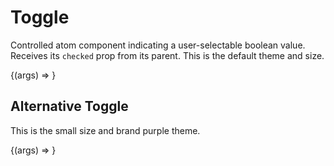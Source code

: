 
<Meta title="Atoms/Toggle" component={Toggle} />

# Toggle

<StoryStatus status="stable" />

Controlled atom component indicating a user-selectable boolean value.
Receives its `checked` prop from its parent. This is the default theme and size.

<Canvas>
  <Story name="Toggle">{(args) => <Toggle {...args} />}</Story>
</Canvas>

<Props story="Toggle" />

## Alternative Toggle

This is the small size and brand purple theme.

<Canvas>
  <Story
    name="Alternative Toggle"
    args={{
      checked: true,
      label: 'Toggle',
      theme: 'purple',
      size: 'small',
    }}
  >
    {(args) => <Toggle {...args} />}
  </Story>
</Canvas>
